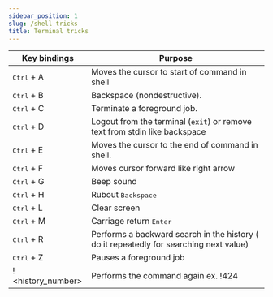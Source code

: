 ```yaml
---
sidebar_position: 1
slug: /shell-tricks
title: Terminal tricks
---
```


|Key bindings| Purpose|
|---|---|
|<kbd>Ctrl</kbd> + A  | Moves the cursor to start of command in shell|
|<kbd>Ctrl</kbd> + B | Backspace (nondestructive).|
|<kbd>Ctrl</kbd> + C  | Terminate a foreground job.|
|<kbd>Ctrl</kbd> + D  | Logout from the terminal (`exit`) or remove text from stdin like backspace|
|<kbd>Ctrl</kbd> + E  | Moves the cursor to the end of command in shell.|
|<kbd>Ctrl</kbd> + F  | Moves cursor forward like right arrow|
|<kbd>Ctrl</kbd> + G  | Beep sound|
|<kbd>Ctrl</kbd> + H  | Rubout <kbd>Backspace</kbd>|
|<kbd>Ctrl</kbd> + L  | Clear screen|
|<kbd>Ctrl</kbd> + M  | Carriage return <kbd>Enter</kbd> |
|<kbd>Ctrl</kbd> + R  | Performs a backward search in the history ( do it repeatedly for searching next value)|
|<kbd>Ctrl</kbd> + Z  | Pauses a foreground job|
|!\<history_number>| Performs the command again ex. !424|
